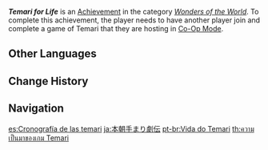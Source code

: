 {{Achievement Infobox
|id           = 81098
|order id     = 1099
|category     = Wonders of the World
|description  = Have another player join a game of [[Temari]] that you are hosting.
|requirements = 
|primogems    = 5
|tracking     = 
|hidden       = 1
|topic        = Temari; Co-Op Mode
|type         = Exploration
}}
'''''Temari for Life''''' is an [[Achievement]] in the category ''[[Wonders of the World]]''. To complete this achievement, the player needs to have another player join and complete a game of Temari that they are hosting in [[Co-Op Mode]].
<!--
==Trivia==

==Video Guides==
{{EVT
|video1   = 
|caption1 = 
}}
-->
==Other Languages==
{{Other Languages
|en      = Temari for Life
|zhs     = 本朝手鞠戏小传
|zhs_rm  = Běnchāo Shǒujū Xì Xiǎo Chuán
|zht     = 本朝手鞠戲小傳
|zht_rm  = Běnchāo Shǒujū Xì Xiǎo Chuán
|zh_tl   = Little Legend of the Temari Show in this Present Dynasty
|ja      = 本朝手まり劇伝
|ja_rm   = Honchou Temari Gekiden{{Assumed}}
|ja_tl   = 
|ko      = 본조 테마리 전설
|ko_tl   = Legend of Present Dynasty Temari
|es      = Cronografía de las temari
|es_tl   = Chronography of Temari
|fr      = Une vie de Temari
|fr_tl   = A Lifetime of Temari
|ru      = Жизнь тэмари
|ru_tl   = Life of Termari
|th      = ความเป็นมาของเกม Temari
|th_rm   = 
|th_tl   = 
|vi      = Câu chuyện của Temari
|vi_tl   = 
|de      = Geschichte der Temari
|de_tl   = History of Temari
|id      = Sejarah Temari
|id_tl   = History of Temari
|pt      = Vida do Temari
|pt_tl   = 
|tr      = Bitmeyen Temari
|tr_tl   = Unending Temari
|it      = Temari a vita
|it_tl   = 
}}

==Change History==
{{Change History|2.0}}
<!--
==References==
{{Reflist}}
-->
==Navigation==
{{Achievement Navbox|Wonders of the World|Exploration}}

[[es:Cronografía de las temari]]
[[ja:本朝手まり劇伝]]
[[pt-br:Vida do Temari]]
[[th:ความเป็นมาของเกม Temari]]